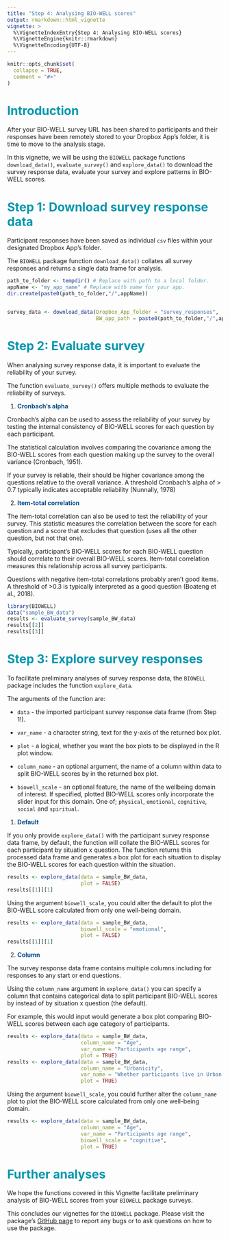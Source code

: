 ```yaml
---
title: "Step 4: Analysing BIO-WELL scores"
output: rmarkdown::html_vignette
vignette: >
  %\VignetteIndexEntry{Step 4: Analysing BIO-WELL scores}
  %\VignetteEngine{knitr::rmarkdown}
  %\VignetteEncoding{UTF-8}
---
```


```r
knitr::opts_chunk$set(
  collapse = TRUE,
  comment = "#>"
)
```

# <span style="color:#0097AD;">Introduction</span>

After your BIO-WELL survey URL has been shared to participants and their
responses have been remotely stored to your Dropbox App's folder, it is time to
move to the analysis stage.

In this vignette, we will be using the `BIOWELL` package functions
`download_data()`, `evaluate_survey()` and `explore_data()` to download the
survey response data, evaluate your survey and explore patterns in BIO-WELL
scores.


# <span style="color:#0097AD;">Step 1: Download survey response data</span>

Participant responses have been saved as individual `csv` files within your
designated Dropbox App's folder.

The `BIOWELL` package function `download_data()` collates all survey responses
and returns a single data frame for analysis.

```r
path_to_folder <- tempdir() # Replace with path to a local folder. 
appName <- "my_app_name" # Replace with name for your app. 
dir.create(paste0(path_to_folder,"/",appName)) 


survey_data <- download_data(Dropbox_App_folder = "survey_responses",
                             BW_app_path = paste0(path_to_folder,"/",appName))

```

# <span style="color:#0097AD;">Step 2: Evaluate survey </span>

When analysing survey response data, it is important to evaluate the reliability
of your survey.  

The function `evaluate_survey()` offers multiple methods to evaluate the
reliability of surveys.

1) **<span style="color:#004A86;">Cronbach's alpha</span>**

Cronbach's alpha can be used to assess the reliability of your survey by testing
the internal consistency of BIO-WELL scores for each question by each
participant.

The statistical calculation involves comparing the covariance among the BIO-WELL
scores from each question making up the survey to the overall variance
(Cronbach, 1951).

If your survey is reliable, their should be higher covariance among the
questions relative to the overall variance. A threshold Cronbach's alpha of >
0.7 typically indicates acceptable reliability (Nunnally, 1978)


2) **<span style="color:#004A86;">Item-total correlation</span>**

The item-total correlation can also be used to test the reliability of your
survey. This statistic measures the correlation between the score for each
question and a score that excludes that question (uses all the other question,
but not that one).

Typically, participant's BIO-WELL scores for each BIO-WELL question should
correlate to their overall BIO-WELL scores. Item-total correlation measures this
relationship across all survey participants.

Questions with negative item-total correlations probably aren’t good items. A
threshold of >0.3 is typically interpreted as a good question (Boateng et al.,
2018).


```r
library(BIOWELL)
data("sample_BW_data")
results <- evaluate_survey(sample_BW_data)
results[[2]]
results[[3]]
```

# <span style="color:#0097AD;">Step 3: Explore survey responses</span>

To facilitate preliminary analyses of survey response data, the `BIOWELL`
package includes the function `explore_data`.

The arguments of the function are:

+ `data` - the imported participant survey response data frame (from Step 1!).

+ `var_name` - a character string, text for the y-axis of the returned box plot.

+ `plot`  - a logical, whether you want the box plots to be displayed in the R
plot window.

+ `column_name` - an optional argument, the name of a column within data to
split BIO-WELL scores by in the returned box plot.

+ `biowell_scale` - an optional feature, the name of the wellbeing domain of
interest. If specified, plotted BIO-WELL scores only incorporate the slider
input for this domain. One of; `physical`, `emotional`, `cognitive`, `social`
and `spiritual`.


1) **<span style="color:#004A86;">Default</span>**

If you only provide `explore_data()` with the participant survey response data
frame, by default, the function will collate the BIO-WELL scores for each
participant by situation x question. The function returns this processed data
frame and generates a box plot for each situation to display the BIO-WELL scores
for each question within the situation.

```r
results <- explore_data(data = sample_BW_data,
                        plot = FALSE)
results[[1]][1]
```

Using the argument `biowell_scale`, you could alter the default to plot the
BIO-WELL score calculated from only one well-being domain.


```r
results <- explore_data(data = sample_BW_data,
                        biowell_scale = "emotional",
                        plot = FALSE)
results[[1]][1]
```

2) **<span style="color:#004A86;">Column</span>**

The survey response data frame contains multiple columns including for responses
to any start or end questions.

Using the `column_name` argument in `explore_data()` you can specify a column
that contains categorical data to split participant BIO-WELL scores by instead
of by situation x question (the default).

For example, this would input would generate a box plot comparing BIO-WELL
scores between each age category of participants.

```r
results <- explore_data(data = sample_BW_data,
                        column_name = "Age",
                        var_name = "Participants age range",
                        plot = TRUE)
results <- explore_data(data = sample_BW_data,
                        column_name = "Urbanicity",
                        var_name = "Whether participants live in Urban or Rural areas",
                        plot = TRUE)
```


Using the argument `biowell_scale`, you could further alter the `column_name`
plot to plot the BIO-WELL score calculated from only one well-being domain.


```r
results <- explore_data(data = sample_BW_data,
                        column_name = "Age",
                        var_name = "Participants age range",
                        biowell_scale = "cognitive",
                        plot = TRUE)
```

# <span style="color:#0097AD;">Further analyses</span>

We hope the functions covered in this Vignette facilitate preliminary analysis
of BIO-WELL scores from your `BIOWELL` package surveys.

This concludes our vignettes for the `BIOWELL` package. Please visit the
package's [GitHub page](https://github.com/r-a-dobson/BIOWELL) to report any
bugs or to ask questions on how to use the package.


